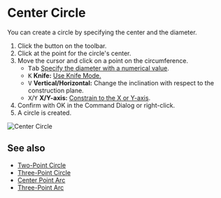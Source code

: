 
# Center Circle 

<Reference shortcut="" command="Center Circle" button="Toolbar" />

You can create a circle by specifying the center and the diameter.

1. Click the button <ButtonIcon type="button-center-circle" /> on the toolbar.
2. Click at the point for the circle's center.
3. Move the cursor and click on a point on the circumference.
   - <kbd>Tab</kbd> [Specify the diameter with a numerical value](./sketching-essentials#specify-dimensions-numerically).
   - <kbd>K</kbd> **Knife:** [Use Knife Mode.](./sketching-essentials#use-knife-mode) 
   - <kbd>V</kbd> **Vertical/Horizontal:** Change the inclination with respect to the construction plane.
   - <kbd>X</kbd>/<kbd>Y</kbd> **X/Y-axis:** [Constrain to the X or Y-axis](./sketching-essentials#constrain-to-an-axis).
4. Confirm with OK in the Command Dialog or right-click.
5. A circle is created.

![Center Circle](/img/center-circle.gif)

## See also
- [Two-Point Circle](./two-point-circle)
- [Three-Point Circle](./three-point-circle)
- [Center Point Arc](./center-point-arc)
- [Three-Point Arc](./three-point-arc)



